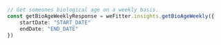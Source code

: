 ```typescript index.ts
// Get someones biological age on a weekly basis.
const getBioAgeWeeklyResponse = weFitter.insights.getBioAgeWeekly({
    startDate: "START_DATE"
    endDate: "END_DATE"
})
```